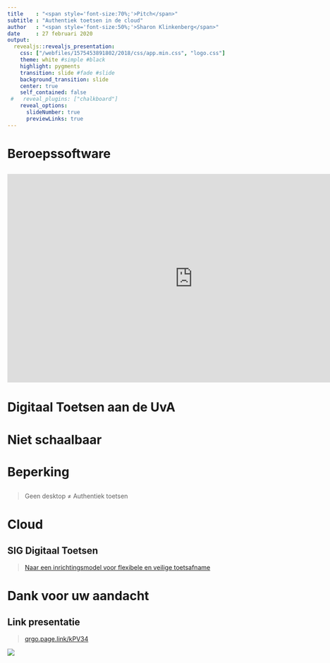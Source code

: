 ```yaml
---
title    : "<span style='font-size:70%;'>Pitch</span>"
subtitle : "Authentiek toetsen in de cloud" 
author   : "<span style='font-size:50%;'>Sharon Klinkenberg</span>"
date     : 27 februari 2020
output: 
  revealjs::revealjs_presentation:
    css: ["/webfiles/1575453891802/2018/css/app.min.css", "logo.css"]
    theme: white #simple #black
    highlight: pygments
    transition: slide #fade #slide
    background_transition: slide
    center: true
    self_contained: false
 #   reveal_plugins: ["chalkboard"]
    reveal_options:
      slideNumber: true
      previewLinks: true
---
```


# Beroepssoftware {data-background=#E98300}

##

<iframe width="840" height="473" src="https://www.youtube.com/embed/GbKHIoMxi0A" frameborder="0" allow="accelerometer; autoplay; encrypted-media; gyroscope; picture-in-picture" allowfullscreen></iframe>


# Digitaal Toetsen aan de UvA {data-background=#BC0031}

## {data-background="images/zaal.png" data-background-size=contain}

# Niet schaalbaar

## {data-background="images/Digitale-toetszaal-UU.jpg" data-background-size=cover}

# Beperking

##

> Geen desktop $\neq$ Authentiek toetsen

# Cloud {data-background=#BC0031}

## {data-background="https://communities.surf.nl/files/styles/image_paragraph_large/public/paragraph/image/8fc195dbea0df6ce8b1177e030024833_surf-sig-dt-24-05-2019vmvisualv4.jpg?itok=3H8H3eFH" data-background-size=contain}

## SIG Digitaal Toetsen

> [Naar een inrichtingsmodel voor flexibele en veilige toetsafname](https://communities.surf.nl/artikel/naar-een-inrichtingsmodel-voor-flexibele-en-veilige-toetsafname)


# Dank voor uw aandacht {data-background=#BC0031}

## Link presentatie

> [qrgo.page.link/kPV34](https://qrgo.page.link/kPV34)

![](images/QR_SLA_pitch_klinkenberg.png)



